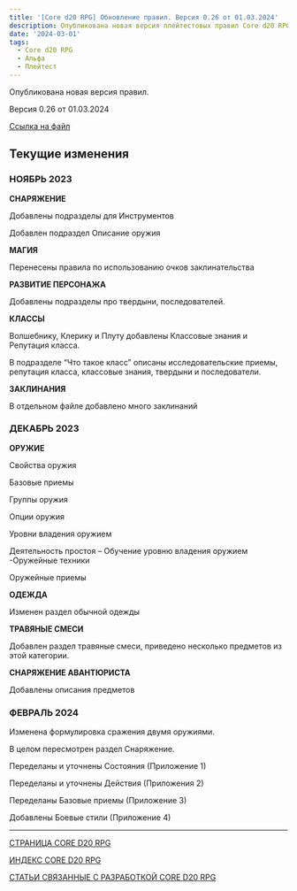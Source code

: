 ```yaml
---
title: '[Core d20 RPG] Обновление правил. Версия 0.26 от 01.03.2024'
description: Опубликована новая версия плейтестовых правил Core d20 RPG
date: '2024-03-01'
tags:
  - Core d20 RPG
  - Альфа
  - Плейтест
---
```


Опубликована новая версия правил.

Версия 0.26 от 01.03.2024

[Ссылка на файл](https://1drv.ms/w/s!Atcrhwwo1lBA5JxRgMBbMA7uWhHzdA?e=ZJinVP)


## Текущие изменения

### НОЯБРЬ 2023

**СНАРЯЖЕНИЕ**

Добавлены подразделы для Инструментов

Добавлен подраздел Описание оружия

**МАГИЯ**

Перенесены правила по использованию очков заклинательства

**РАЗВИТИЕ ПЕРСОНАЖА**

Добавлены подразделы про твердыни, последователей.

**КЛАССЫ**

Волшебнику, Клерику и Плуту добавлены Классовые знания и Репутация класса.

В подразделе “Что такое класс” описаны исследовательские приемы, репутация класса, классовые знания, твердыни и последователи.

**ЗАКЛИНАНИЯ**

В отдельном файле добавлено много заклинаний

### ДЕКАБРЬ 2023

**ОРУЖИЕ**

Свойства оружия

Базовые приемы

Группы оружия

Опции оружия

Уровни владения оружием

Деятельность простоя – Обучение уровню владения оружием
-Оружейные техники

Оружейные приемы

**ОДЕЖДА**

Изменен раздел обычной одежды

**ТРАВЯНЫЕ СМЕСИ**

Добавлен раздел травяные смеси, приведено несколько предметов из этой категории.

**СНАРЯЖЕНИЕ АВАНТЮРИСТА**

Добавлены описания предметов

### ФЕВРАЛЬ 2024

Изменена формулировка сражения двумя оружиями.

В целом пересмотрен раздел Снаряжение.

Переделаны и уточнены Состояния (Приложение 1)

Переделаны и уточнены Действия (Приложения 2)

Переделаны Базовые приемы (Приложение 3)

Добавлены Боевые стили (Приложение 4)


---

[СТРАНИЦА CORE D20 RPG](https://cyborgsandmages.com/cored20rpg/)

[ИНДЕКС CORE D20 RPG](https://cyborgsandmages.com/cored20rpg/1)

[СТАТЬИ СВЯЗАННЫЕ С РАЗРАБОТКОЙ CORE D20 RPG](https://cyborgsandmages.com/core-d20/1)

